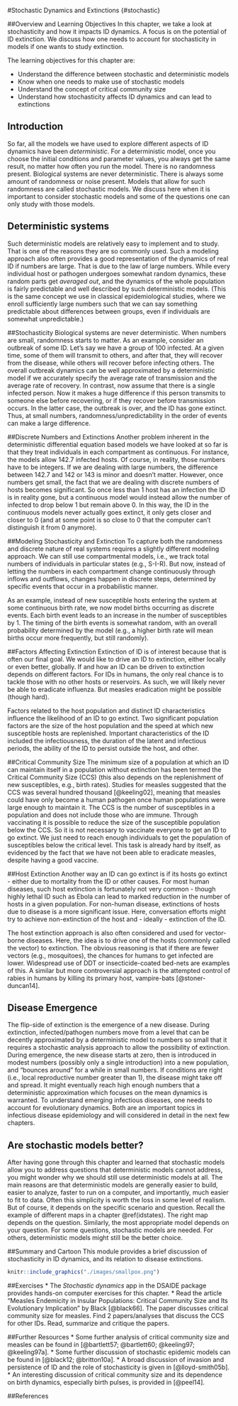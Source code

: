 #Stochastic Dynamics and Extinctions {#stochastic}

##Overview and Learning Objectives
In this chapter, we take a look at stochasticity and how it impacts ID dynamics. A focus is on the potential of ID extinction. We discuss how one needs to account for stochasticity in models if one wants to study extinction. 

The learning objectives for this chapter are:

*    Understand the difference between stochastic and deterministic models
*    Know when one needs to make use of stochastic models
*    Understand the concept of critical community size
*   Understand how stochasticity affects ID dynamics and can lead to extinctions


## Introduction
So far, all the models we have used to explore different aspects of ID dynamics have been _deterministic_. For a deterministic model, once you choose the initial conditions and parameter values, you always get the same result, no matter how often you run the model. There is no randomness present. Biological systems are never deterministic. There is always some amount of randomness or noise present. Models that allow for such randomness are called stochastic models. We discuss here when it is important to consider stochastic models and some of the questions one can only study with those models.


## Deterministic systems
Such deterministic models are relatively easy to implement and to study. That is one of the reasons they are so commonly used. Such a modeling approach also often provides a good representation of the dynamics of real ID if numbers are large. That is due to the law of large numbers. While every individual host or pathogen undergoes somewhat random dynamics, these random parts get _averaged out_, and the dynamics of the whole population is fairly predictable and well described by such deterministic models. (This is the same concept we use in classical epidemiological studies, where we enroll sufficiently large numbers such that we can say something predictable about differences between groups, even if individuals are somewhat unpredictable.)


##Stochasticity
Biological systems are never deterministic. When numbers are small, randomness starts to matter. As an example, consider an outbreak of some ID. Let's say we have a group of 100 infected. At a given time, some of them will transmit to others, and after that, they will recover from the disease, while others will recover before infecting others. The overall outbreak dynamics can be well approximated by a deterministic model if we accurately specify the average rate of transmission and the average rate of recovery. In contrast, now assume that there is a single infected person. Now it makes a huge difference if this person transmits to someone else before recovering, or if they recover before transmission occurs. In the latter case, the outbreak is over, and the ID has gone extinct. Thus, at small numbers, randomness/unpredictability in the order of events can make a large difference. 


##Discrete Numbers and Extinctions
Another problem inherent in the deterministic differential equation based models we have looked at so far is that they treat individuals in each compartment as continuous. For instance, the models allow 142.7 infected hosts. Of course, in reality, those numbers have to be integers. If we are dealing with large numbers, the difference between 142.7 and 142 or 143 is minor and doesn't matter. However, once numbers get small, the fact that we are dealing with discrete numbers of hosts becomes significant. So once less than 1 host has an infection the ID is in reality gone, but a continuous model would instead allow the number of infected to drop below 1 but remain above 0. In this way, the ID in the continuous models never actually goes extinct, it only gets closer and closer to 0 (and at some point is so close to 0 that the computer can't distinguish it from 0 anymore).

##Modeling Stochasticity and Extinction
To capture both the randomness and discrete nature of real systems requires a slightly different modeling approach. We can still use compartmental models, i.e., we track total numbers of individuals in particular states (e.g., S-I-R). But now, instead of letting the numbers in each compartment change continuously through inflows and outflows, changes happen in discrete steps, determined by specific events that occur in a probabilistic manner. 

As an example, instead of new susceptible hosts entering the system at some continuous birth rate, we now model births occurring as discrete events. Each birth event leads to an increase in the number of susceptibles by 1. 
The timing of the birth events is somewhat random, with an overall probability determined by the model (e.g., a higher birth rate will mean births occur more frequently, but still randomly). 


##Factors Affecting Extinction
Extinction of ID is of interest because that is often our final goal. We would like to drive an ID to extinction, either locally or even better, globally. If and how an ID can be driven to extinction depends on different factors. For IDs in humans, the only real chance is to tackle those with no other hosts or reservoirs. As such, we will likely never be able to eradicate influenza. But measles eradication might be possible (though hard).

Factors related to the host population and distinct ID characteristics influence the likelihood of an ID to go extinct. Two significant population factors are the size of the host population and the speed at which new susceptible hosts are replenished. Important characteristics of the ID included the infectiousness, the duration of the latent and infectious periods, the ability of the ID to persist outside the host, and other.


##Critical Community Size
The minimum size of a population at which an ID can maintain itself in a population without extinction has been termed the Critical Community Size (CCS) (this also depends on the replenishment of new susceptibles, e.g., birth rates). Studies for measles suggested that the CCS was several hundred thousand [@keeling02], meaning that measles could have only become a human pathogen once human populations were large enough to maintain it. The CCS is the number of susceptibles in a population and does not include those who are immune. Through vaccinating it is possible to reduce the size of the susceptible population below the CCS. So it is not necessary to vaccinate everyone to get an ID to go extinct. We just need to reach enough individuals to get the population of susceptibles below the critical level. This task is already hard by itself, as evidenced by the fact that we have not been able to eradicate measles, despite having a good vaccine.


##Host Extinction
Another way an ID can go extinct is if its hosts go extinct - either due to mortality from the ID or other causes. 
For most human diseases, such host extinction is fortunately not very common - though highly lethal ID such as Ebola can lead to marked reduction in the number of hosts in a given population. For non-human disease, extinctions of hosts due to disease is a more significant issue. Here, conversation efforts might try to achieve non-extinction of the host and - ideally - extinction of the ID. 

The host extinction approach is also often considered and used for vector-borne diseases. Here, the idea is to drive one of the hosts (commonly called the vector) to extinction. The obvious reasoning is that if there are fewer vectors (e.g., mosquitoes), the chances for humans to get infected are lower. Widespread use of DDT or insecticide-coated bed-nets are examples of this. A similar but more controversial approach is the attempted control of rabies in humans by killing its primary host, vampire-bats [@stoner-duncan14].


## Disease Emergence
The flip-side of extinction is the emergence of a new disease. During extinction, infected/pathogen numbers move from a level that can be decently approximated by a deterministic model to numbers so small that it requires a stochastic analysis approach to allow the possibility of extinction. During emergence, the new disease starts at zero, then is introduced in modest numbers (possibly only a single introduction) into a new population, and "bounces around" for a while in small numbers. If conditions are right (i.e., local reproductive number greater than 1), the disease might take off and spread. It might eventually reach high enough numbers that a deterministic approximation which focuses on the mean dynamics is warranted. To understand emerging infectious diseases, one needs to account for evolutionary dynamics. Both are an important topics in infectious disease epidemiology and will considered in detail in the next few chapters.




## Are stochastic models better?
After having gone through this chapter and learned that stochastic models allow you to address questions that deterministic models cannot address, you might wonder why we should still use deterministic models at all. The main reasons are that deterministic models are generally easier to build, easier to analyze, faster to run on a computer, and importantly, much easier to fit to data. Often this simplicity is worth the loss in some level of realism. But of course, it depends on the specific scenario and question. Recall the example of different maps in a chapter \@ref(idstates). The right map depends on the question. Similarly, the most appropriate model depends on your question. For some questions, stochastic models are needed. For others, deterministic models might still be the better choice.


##Summary and Cartoon
This module provides a brief discussion of stochasticity in ID dynamics, and its relation to disease extinctions.



```r
knitr::include_graphics("./images/smallpox.png")
```




##Exercises
* The _Stochastic dynamics_ app in the DSAIDE package provides hands-on computer exercises for this chapter.
* Read the article "Measles Endemicity in Insular Populations: Critical Community Size and Its Evolutionary Implication" by Black [@black66]. The paper discusses critical community size for measles. Find 2 papers/analyses that discuss the CCS for other IDs. Read, summarize and critique the papers.


##Further Resources
* Some further analysis of critical community size and measles can be found in [@bartlett57; @bartlett60; @keeling97; @keeling97a].
* Some further discussion of stochastic epidemic models can be found in [@black12; @britton10a].
* A broad discussion of invasion and persistence of ID and the role of stochasticity is given in [@lloyd-smith05b].
* An interesting discussion of critical community size and its dependence on birth dynamics, especially birth pulses, is provided in [@peel14].

##References


